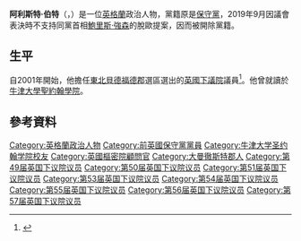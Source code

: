 {{NoteTA|G1=PoliticiansUK}}
{{Infobox officeholder
| 後綴尊稱      = {{Post-nominals|country=GBR|size=100%|MP}}
| 姓名          = 阿利斯特·伯特
| 原名          = Alistair Burt
| 圖像          = Official portrait of Alistair Burt crop 2.jpg
| 圖像說明      = 阿利斯特·伯特於2017年。
| 出生日期                  =  {{Birth date and age|1955|05|25|df=yes}}
| 出生地點                  = {{英國}}[[大曼徹斯特郡|大曼徹斯特郡]][[伯里|伯里]]
| 性別                      = 男
| 國籍                      = {{英國}}
| 職業                      = 政治人物
| 政黨                      = [[保守黨_(英國)|保守黨]]
| 母校                      = [[牛津大學聖約翰學院|牛津大學聖約翰學院]]
}}
'''阿利斯特·伯特'''（{{lang-en|Alistair Burt}}，{{bd|1955年|5月25日}}）是一位[[英格蘭|英格蘭]]政治人物，黨籍原是[[保守黨_(英國)|保守黨]]，2019年9月因議會表決時不支持同黨首相[[鮑里斯·強森|鮑里斯·強森]]的脫歐提案，因而被開除黨籍。

==生平==
自2001年開始，他擔任[[東北貝德福德郡_(英國國會選區)|東北貝德福德郡]]選區選出的[[英國下議院|英國下議院]]議員<ref name=enterpriseforum-cv>{{cite web |url=http://www.enterprise-forum.co.uk/AlistairBurt.html |title=Alistair Burt MP |publisher=The Enterprise Forum |archiveurl=https://web.archive.org/web/20120304101024/http://www.enterprise-forum.co.uk/AlistairBurt.html |archivedate=4 March 2012}}</ref>。他曾就讀於[[牛津大學聖約翰學院|牛津大學聖約翰學院]]。

==參考資料==
{{Reflist}}

{{Commons category|Alistair Burt}}
{{英國政治人物小作品}}
{{DEFAULTSORT:Burt, Alistair}}
[[Category:英格蘭政治人物|Category:英格蘭政治人物]]
[[Category:前英國保守黨黨員|Category:前英國保守黨黨員]]
[[Category:牛津大学圣约翰学院校友|Category:牛津大学圣约翰学院校友]]
[[Category:英國樞密院顧問官|Category:英國樞密院顧問官]]
[[Category:大曼徹斯特郡人|Category:大曼徹斯特郡人]]
[[Category:第49届英国下议院议员|Category:第49届英国下议院议员]]
[[Category:第50届英国下议院议员|Category:第50届英国下议院议员]]
[[Category:第51届英国下议院议员|Category:第51届英国下议院议员]]
[[Category:第53届英国下议院议员|Category:第53届英国下议院议员]]
[[Category:第54届英国下议院议员|Category:第54届英国下议院议员]]
[[Category:第55届英国下议院议员|Category:第55届英国下议院议员]]
[[Category:第56届英国下议院议员|Category:第56届英国下议院议员]]
[[Category:第57届英国下议院议员|Category:第57届英国下议院议员]]